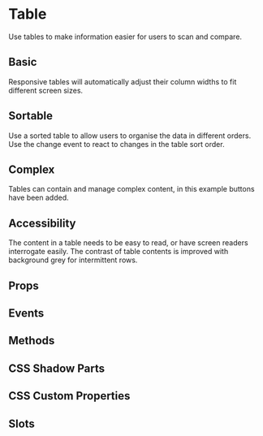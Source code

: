 # Table
Use tables to make information easier for users to scan and compare.

## Basic
Responsive tables will automatically adjust their column widths to fit different screen sizes.

## Sortable
Use a sorted table to allow users to organise the data in different orders. Use the change event to react to changes in the table sort order.

## Complex
Tables can contain and manage complex content, in this example buttons have been added.

## Accessibility
The content in a table needs to be easy to read, or have screen readers interrogate easily. The contrast of table contents is improved with background grey for intermittent rows.

## Props


<Props />

## Events


<Events />

## Methods


<Methods />

## CSS Shadow Parts


<Parts />

## CSS Custom Properties


<CustomProps />

## Slots


<Slots />
